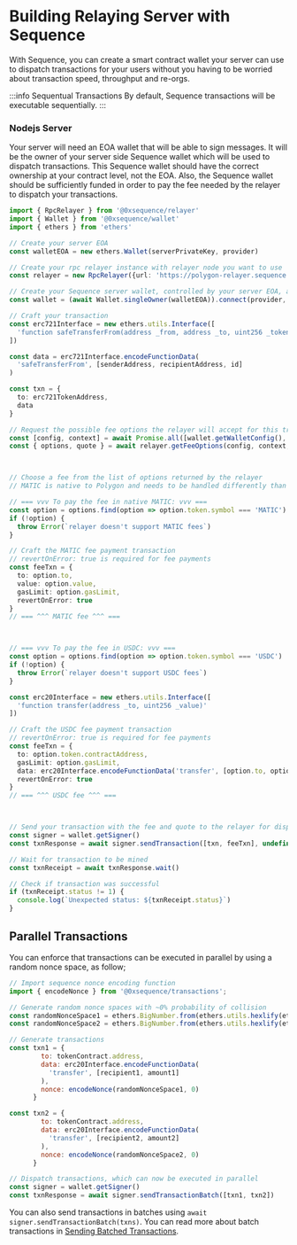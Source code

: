 # Building Relaying Server with Sequence
With Sequence, you can create a smart contract wallet your server can use to dispatch transactions for your users without you having to be worried about transaction speed, throughput and re-orgs.

:::info Sequentual Transactions
By default, Sequence transactions will be executable sequentially. 
:::


### Nodejs Server
Your server will need an EOA wallet that will be able to sign messages. It will be the owner of your server side Sequence wallet which will be used to dispatch transactions.
This Sequence wallet should have the correct ownership at your contract level, not the EOA.
Also, the Sequence wallet should be sufficiently funded in order to pay the fee needed by the relayer to dispatch your transactions.

```ts
import { RpcRelayer } from '@0xsequence/relayer'
import { Wallet } from '@0xsequence/wallet'
import { ethers } from 'ethers'

// Create your server EOA
const walletEOA = new ethers.Wallet(serverPrivateKey, provider)

// Create your rpc relayer instance with relayer node you want to use
const relayer = new RpcRelayer({url: 'https://polygon-relayer.sequence.app'})

// Create your Sequence server wallet, controlled by your server EOA, and connect it to the relayer
const wallet = (await Wallet.singleOwner(walletEOA)).connect(provider, relayer)

// Craft your transaction
const erc721Interface = new ethers.utils.Interface([
  'function safeTransferFrom(address _from, address _to, uint256 _tokenId)'
])

const data = erc721Interface.encodeFunctionData(
  'safeTransferFrom', [senderAddress, recipientAddress, id]
)

const txn = {
  to: erc721TokenAddress,
  data
}

// Request the possible fee options the relayer will accept for this transaction
const [config, context] = await Promise.all([wallet.getWalletConfig(), wallet.getWalletContext()])
const { options, quote } = await relayer.getFeeOptions(config, context, txn /* , txn2, txn3, etc... */)



// Choose a fee from the list of options returned by the relayer
// MATIC is native to Polygon and needs to be handled differently than other ERC-20 tokens like USDC

// === vvv To pay the fee in native MATIC: vvv ===
const option = options.find(option => option.token.symbol === 'MATIC')
if (!option) {
  throw Error(`relayer doesn't support MATIC fees`)
}

// Craft the MATIC fee payment transaction
// revertOnError: true is required for fee payments
const feeTxn = {
  to: option.to,
  value: option.value,
  gasLimit: option.gasLimit,
  revertOnError: true
}
// === ^^^ MATIC fee ^^^ ===



// === vvv To pay the fee in USDC: vvv ===
const option = options.find(option => option.token.symbol === 'USDC')
if (!option) {
  throw Error(`relayer doesn't support USDC fees`)
}

const erc20Interface = new ethers.utils.Interface([
  'function transfer(address _to, uint256 _value)'
])

// Craft the USDC fee payment transaction
// revertOnError: true is required for fee payments
const feeTxn = {
  to: option.token.contractAddress,
  gasLimit: option.gasLimit,
  data: erc20Interface.encodeFunctionData('transfer', [option.to, option.value]),
  revertOnError: true
}
// === ^^^ USDC fee ^^^ ===



// Send your transaction with the fee and quote to the relayer for dispatch
const signer = wallet.getSigner()
const txnResponse = await signer.sendTransaction([txn, feeTxn], undefined, undefined, quote)

// Wait for transaction to be mined
const txnReceipt = await txnResponse.wait()

// Check if transaction was successful 
if (txnReceipt.status != 1) {
  console.log(`Unexpected status: ${txnReceipt.status}`)
}

```

## Parallel Transactions
You can enforce that transactions can be executed in parallel by using a random nonce space, as follow; 

```js
// Import sequence nonce encoding function
import { encodeNonce } from '@0xsequence/transactions';

// Generate random nonce spaces with ~0% probability of collision
const randomNonceSpace1 = ethers.BigNumber.from(ethers.utils.hexlify(ethers.utils.randomBytes(20)))
const randomNonceSpace2 = ethers.BigNumber.from(ethers.utils.hexlify(ethers.utils.randomBytes(20)))

// Generate transactions
const txn1 = {
        to: tokenContract.address,
        data: erc20Interface.encodeFunctionData(
          'transfer', [recipient1, amount1]
        ),
        nonce: encodeNonce(randomNonceSpace1, 0)
      }

const txn2 = {
        to: tokenContract.address,
        data: erc20Interface.encodeFunctionData(
          'transfer', [recipient2, amount2]
        ),
        nonce: encodeNonce(randomNonceSpace2, 0)
      }

// Dispatch transactions, which can now be executed in parallel
const signer = wallet.getSigner()
const txnResponse = await signer.sendTransactionBatch([txn1, txn2])
```

You can also send transactions in batches using `await signer.sendTransactionBatch(txns)`. You can read more about batch transactions in [Sending Batched Transactions](/build-with-sequence/send-batch-transactions).
